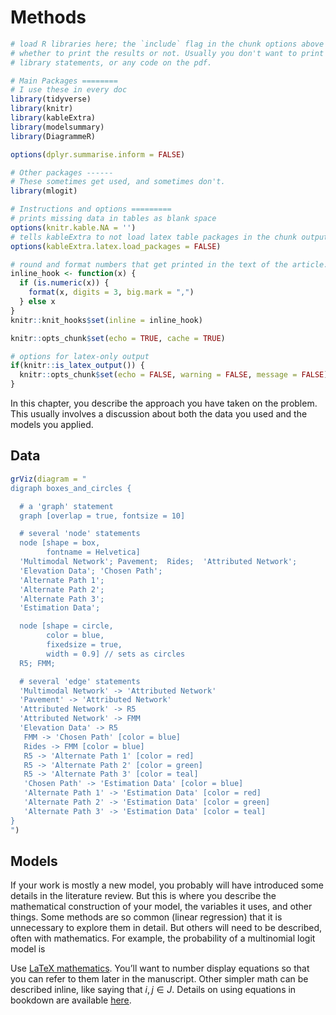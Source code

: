 # Methods

```r
# load R libraries here; the `include` flag in the chunk options above tells
# whether to print the results or not. Usually you don't want to print the
# library statements, or any code on the pdf.

# Main Packages ========
# I use these in every doc
library(tidyverse)
library(knitr)
library(kableExtra)
library(modelsummary)
library(DiagrammeR)

options(dplyr.summarise.inform = FALSE)

# Other packages ------
# These sometimes get used, and sometimes don't.
library(mlogit)

# Instructions and options =========
# prints missing data in tables as blank space
options(knitr.kable.NA = '') 
# tells kableExtra to not load latex table packages in the chunk output
options(kableExtra.latex.load_packages = FALSE) 

# round and format numbers that get printed in the text of the article.
inline_hook <- function(x) {
  if (is.numeric(x)) {
    format(x, digits = 3, big.mark = ",")
  } else x
}
knitr::knit_hooks$set(inline = inline_hook)

knitr::opts_chunk$set(echo = TRUE, cache = TRUE)

# options for latex-only output
if(knitr::is_latex_output()) {
  knitr::opts_chunk$set(echo = FALSE, warning = FALSE, message = FALSE)
} 

```

In this chapter, you describe the approach you have taken on the problem. This 
usually involves a discussion about both the data you used and the models you
applied.

## Data
```r
grViz(diagram = "
digraph boxes_and_circles {

  # a 'graph' statement
  graph [overlap = true, fontsize = 10]

  # several 'node' statements
  node [shape = box,
        fontname = Helvetica]
  'Multimodal Network'; Pavement;  Rides;  'Attributed Network';
  'Elevation Data'; 'Chosen Path'; 
  'Alternate Path 1'; 
  'Alternate Path 2'; 
  'Alternate Path 3'; 
  'Estimation Data';

  node [shape = circle,
        color = blue,
        fixedsize = true,
        width = 0.9] // sets as circles
  R5; FMM;

  # several 'edge' statements
  'Multimodal Network' -> 'Attributed Network'
  'Pavement' -> 'Attributed Network'
  'Attributed Network' -> R5
  'Attributed Network' -> FMM
  'Elevation Data' -> R5
   FMM -> 'Chosen Path' [color = blue]
   Rides -> FMM [color = blue]
   R5 -> 'Alternate Path 1' [color = red]
   R5 -> 'Alternate Path 2' [color = green]
   R5 -> 'Alternate Path 3' [color = teal]
   'Chosen Path' -> 'Estimation Data' [color = blue]
   'Alternate Path 1' -> 'Estimation Data' [color = red]
   'Alternate Path 2' -> 'Estimation Data' [color = green]
   'Alternate Path 3' -> 'Estimation Data' [color = teal]
}
")
```



## Models

If your work is mostly a new model, you probably will have introduced some
details in the literature review. But this is where you describe the
mathematical construction of your model, the variables it uses, and other
things. Some methods are so common (linear regression) that it is unnecessary to
explore them in detail. But others will need to be described, often with
mathematics.  For example, the probability of a multinomial logit model is

\begin{equation}
  P_i(X_{in}) = \frac{e^{X_{in}\beta_i}}{\sum_{j \in J}e^{X_{jn}\beta_j}}
  (\#eq:mnl)
\end{equation}

Use [LaTeX mathematics](https://www.overleaf.com/learn/latex/mathematical_expressions). 
You'll want to number display equations so that you can
refer to them later in the manuscript. Other simpler math can be described inline,
like saying that $i, j \in J$. Details on using equations in bookdown are available
[here](https://bookdown.org/yihui/bookdown/markdown-extensions-by-bookdown.html).
